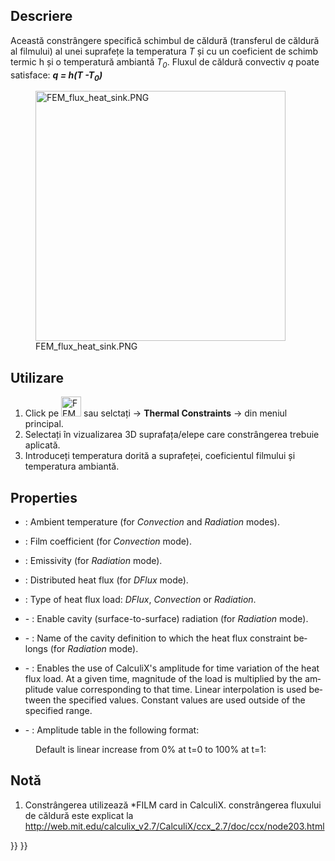 <languages/>

<div lang="en" dir="ltr" class="mw-content-ltr">
{{Docnav
|[[FEM_ConstraintInitialTemperature|Constraint initial temperature]]
|[[FEM_ConstraintTemperature|Constraint temperature]]
|[[FEM_Workbench|FEM]]
|IconL=FEM_ConstraintInitialTemperature.svg
|IconR=FEM_ConstraintTemperature.svg
|IconC=Workbench_FEM.svg
}}
</div>

<div class="mw-translate-fuzzy">
{{GuiCommand|Name=FEM ConstraintHeatflux|MenuLocation=Model → Thermal Constraints → Constraint heatflux||Workbenches=[[FEM_Workbench|FEM]]|Shortcut=|SeeAlso=[[FEM_tutorial|FEM tutorial]]}}
</div>

<span id="Description"></span>
==Descriere==

<div class="mw-translate-fuzzy">
Această constrângere specifică schimbul de căldură (transferul de căldură al filmului) al unei suprafețe la temperatura ''T'' și cu un coeficient de schimb termic h și o temperatură ambiantă ''T<sub>0</sub> ''. Fluxul de căldură convectiv  ''q'' poate satisface: '''''q = h(T -T<sub>0</sub>)'''''
</div>

[[Image:FEM_flux_heat_sink.PNG|400px]]
<div lang="en" dir="ltr" class="mw-content-ltr">
{{Caption|Heat sink with convective heat flux load on the surfaces exposed to air}}
</div>

<span id="Usage"></span>
<div class="mw-translate-fuzzy">
==Utilizare==
</div>

<div class="mw-translate-fuzzy">
#Click pe [[Image:FEM ConstraintHeatflux.png|32px]] sau selctați {{KEY|Model}} → '''Thermal Constraints'''  →  {{KEY|[[Image:FEM ConstraintHeatflux.png|32px]] Constraint heatflux}}  din meniul principal.
#Selectați în vizualizarea 3D suprafața/elepe care constrângerea trebuie aplicată.
#Introduceți temperatura dorită a suprafeței, coeficientul filmului și temperatura ambiantă.
</div>

<div lang="en" dir="ltr" class="mw-content-ltr">
==Properties==
</div>

<div lang="en" dir="ltr" class="mw-content-ltr">
* {{PropertyData|Ambient Temp}}: Ambient temperature (for ''Convection'' and ''Radiation'' modes).
* {{PropertyData|Film Coef}}: Film coefficient (for ''Convection'' mode).
* {{PropertyData|Emissivity}}: Emissivity (for ''Radiation'' mode).
* {{PropertyData|DFlux}}: Distributed heat flux (for ''DFlux'' mode).
* {{PropertyData|Constraint Type}}: Type of heat flux load: ''DFlux'', ''Convection'' or ''Radiation''.
* {{PropertyData|Cavity Radiation}} - {{Version|1.1}}: Enable cavity (surface-to-surface) radiation (for ''Radiation'' mode).
* {{PropertyData|Cavity Name}} - {{Version|1.1}}: Name of the cavity definition to which the heat flux constraint belongs (for ''Radiation'' mode).
* {{PropertyData|Enable Amplitude}} - {{Version|1.1}}: Enables the use of CalculiX's amplitude for time variation of the heat flux load. At a given time, magnitude of the load is multiplied by the amplitude value corresponding to that time. Linear interpolation is used between the specified values. Constant values are used outside of the specified range.
* {{PropertyData|Amplitude Values}} - {{Version|1.1}}: Amplitude table in the following format:
</div>

: {{Code|lang=text|code=
time_1, amplitude_value_1
...
}}

<div lang="en" dir="ltr" class="mw-content-ltr">
: Default is linear increase from 0% at t=0 to 100% at t=1:
</div>

: {{Code|lang=text|code=
0, 0
1, 1
}}

<span id="Notes"></span>
==Notă==

<div class="mw-translate-fuzzy">
#Constrângerea utilizează  *FILM card in CalculiX. constrângerea fluxului de căldură este explicat la http://web.mit.edu/calculix_v2.7/CalculiX/ccx_2.7/doc/ccx/node203.html
</div>


<div lang="en" dir="ltr" class="mw-content-ltr">
{{Docnav
|[[FEM_ConstraintInitialTemperature|Constraint initial temperature]]
|[[FEM_ConstraintTemperature|Constraint temperature]]
|[[FEM_Workbench|FEM]]
|IconL=FEM_ConstraintInitialTemperature.svg
|IconR=FEM_ConstraintTemperature.svg
|IconC=Workbench_FEM.svg
}}
</div>

{{FEM Tools navi{{#translation:}}}}
{{Userdocnavi{{#translation:}}}}